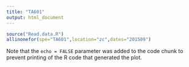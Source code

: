 ```yaml
---
title: "TA601"
output: html_document
---
```


```r
source("Read.data.R")
allinonefor(spe="TA601",location="zc",dates="201509")
```

Note that the `echo = FALSE` parameter was added to the code chunk to prevent printing of the R code that generated the plot.
